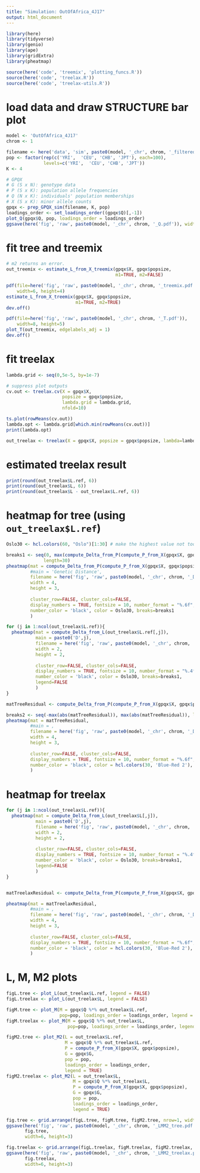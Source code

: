 ```yaml
---
title: "Simulation: OutOfAfrica_4J17"
output: html_document
---
```


```r
library(here)
library(tidyverse)
library(genio)
library(ape)
library(gridExtra)
library(pheatmap)

source(here('code', 'treemix', 'plotting_funcs.R'))
source(here('code', 'treelax.R'))
source(here('code', 'treelax-utils.R'))
```


# load data and draw STRUCTURE bar plot

```r
model <- 'OutOfAfrica_4J17'
chrom <- 1

filename <- here('data', 'sim', paste0(model, '_chr', chrom, '_filtered'))
pop <- factor(rep(c('YRI',  'CEU', 'CHB', 'JPT'), each=100),
              levels=c('YRI',  'CEU', 'CHB', 'JPT'))
K <- 4
```


```r
# GPQX
# G (S x N): genotype data
# P (S x K): population allele frequencies
# Q (N x K): individuals' population memberships
# X (S x K): minor allele counts
gpqx <- prep_GPQX_sim(filename, K, pop)
loadings_order <- set_loadings_order((gpqx$Q)[,-1])
plot_Q(gpqx$Q, pop, loadings_order = loadings_order)
ggsave(here('fig', 'raw', paste0(model, '_chr', chrom, '_Q.pdf')), width=5, height=2)
```

# fit tree and treemix

```r
# m2 returns an error.
out_treemix <- estimate_L_from_X_treemix(gpqx$X, gpqx$popsize,
                                         m1=TRUE, m2=FALSE)
```


```r
pdf(file=here('fig', 'raw', paste0(model, '_chr', chrom, '_treemix.pdf')), 
    width=6, height=4)
estimate_L_from_X_treemix(gpqx$X, gpqx$popsize,
                          m1=TRUE, m2=TRUE)
dev.off()

```



```r
pdf(file=here('fig', 'raw', paste0(model, '_chr', chrom, '_T.pdf')), 
    width=8, height=5)
plot_T(out_treemix, edgelabels_adj = 1)
dev.off()
```

# fit treelax

```r
lambda.grid <- seq(0,5e-5, by=1e-7)

# suppress plot outputs
cv.out <- treelax.cv(X = gpqx$X, 
                     popsize = gpqx$popsize, 
                     lambda.grid = lambda.grid,
                     nfold=10)
```

```r
ts.plot(rowMeans(cv.out))
lambda.opt <- lambda.grid[which.min(rowMeans(cv.out))]
print(lambda.opt)

out_treelax <- treelax(X = gpqx$X, popsize = gpqx$popsize, lambda=lambda.opt)
```


# estimated treelax result

```r
print(round(out_treelax$L.ref, 6))
print(round(out_treelax$L, 6))
print(round(out_treelax$L - out_treelax$L.ref, 6))
```


# heatmap for tree (using `out_treelax$L.ref`)

```r
Oslo30 <- hcl.colors(60, "Oslo")[1:30] # make the highest value not too dark (number color = black)

breaks1 <- seq(0, max(compute_Delta_from_P(compute_P_from_X(gpqx$X, gpqx$popsize))), 
              length=30)
pheatmap(mat = compute_Delta_from_P(compute_P_from_X(gpqx$X, gpqx$popsize)), 
         #main = 'Genetic Distance',
         filename = here('fig', 'raw', paste0(model, '_chr', chrom, '_D_distance.pdf')),
         width = 4,
         height = 3,
         
         cluster_row=FALSE, cluster_cols=FALSE,
         display_numbers = TRUE, fontsize = 10, number_format = "%.6f",
         number_color = 'black', color = Oslo30, breaks=breaks1
         )

for (j in 1:ncol(out_treelax$L.ref)){
  pheatmap(mat = compute_Delta_from_L(out_treelax$L.ref[,j]), 
           main = paste0('D',j),
           filename = here('fig', 'raw', paste0(model, '_chr', chrom, '_D_tree_D',j,'.pdf')),
           width = 2,
           height = 2,
           
           cluster_row=FALSE, cluster_cols=FALSE,
           display_numbers = TRUE, fontsize = 10, number_format = "%.4f",
           number_color = 'black', color = Oslo30, breaks=breaks1,
           legend=FALSE
           )
}

matTreeResidual <- compute_Delta_from_P(compute_P_from_X(gpqx$X, gpqx$popsize)) - compute_Delta_from_L(out_treelax$L.ref)

breaks2 <- seq(-max(abs(matTreeResidual)), max(abs(matTreeResidual)), length=30)
pheatmap(mat = matTreeResidual, 
         #main = ,
         filename = here('fig', 'raw', paste0(model, '_chr', chrom, '_D_tree_residual.pdf')),
         width = 4,
         height = 3,
         
         cluster_row=FALSE, cluster_cols=FALSE,
         display_numbers = TRUE, fontsize = 10, number_format = "%.6f",
         number_color = 'black', color = hcl.colors(30, 'Blue-Red 2'), breaks=breaks2
         )

```



# heatmap for treelax

```r
for (j in 1:ncol(out_treelax$L.ref)){
  pheatmap(mat = compute_Delta_from_L(out_treelax$L[,j]), 
           main = paste0('D',j),
           filename = here('fig', 'raw', paste0(model, '_chr', chrom, '_D_treelax_D',j,'.pdf')),
           width = 2,
           height = 2,
           
           cluster_row=FALSE, cluster_cols=FALSE,
           display_numbers = TRUE, fontsize = 10, number_format = "%.4f",
           number_color = 'black', color = Oslo30, breaks=breaks1,
           legend=FALSE
           )
}


matTreelaxResidual <- compute_Delta_from_P(compute_P_from_X(gpqx$X, gpqx$popsize)) - compute_Delta_from_L(out_treelax$L)

pheatmap(mat = matTreelaxResidual, 
         #main = ,
         filename = here('fig', 'raw', paste0(model, '_chr', chrom, '_D_treelax_residual.pdf')),
         width = 4,
         height = 3,
         
         cluster_row=FALSE, cluster_cols=FALSE,
         display_numbers = TRUE, fontsize = 10, number_format = "%.6f",
         number_color = 'black', color = hcl.colors(30, 'Blue-Red 2'), breaks=breaks2
         )
```


# L, M, M2 plots

```r
figL.tree <- plot_L(out_treelax$L.ref, legend = FALSE)
figL.treelax <- plot_L(out_treelax$L, legend = FALSE)

figM.tree <- plot_M(M = gpqx$Q %*% out_treelax$L.ref, 
                    pop=pop, loadings_order = loadings_order, legend = FALSE)
figM.treelax <- plot_M(M = gpqx$Q %*% out_treelax$L, 
                       pop=pop, loadings_order = loadings_order, legend = FALSE)

figM2.tree <- plot_M2(L = out_treelax$L.ref,
                      M = gpqx$Q %*% out_treelax$L.ref,
                      P = compute_P_from_X(gpqx$X, gpqx$popsize),
                      G = gpqx$G,
                      pop = pop,
                      loadings_order = loadings_order,
                      legend = TRUE)
figM2.treelax <- plot_M2(L = out_treelax$L,
                         M = gpqx$Q %*% out_treelax$L,
                         P = compute_P_from_X(gpqx$X, gpqx$popsize),
                         G = gpqx$G,
                         pop = pop,
                         loadings_order = loadings_order,
                         legend = TRUE)

fig.tree <- grid.arrange(figL.tree, figM.tree, figM2.tree, nrow=1, widths=c(1,2,2.5))
ggsave(here('fig', 'raw', paste0(model, '_chr', chrom, '_LMM2_tree.pdf')),
       fig.tree, 
       width=6, height=3)

fig.treelax <- grid.arrange(figL.treelax, figM.treelax, figM2.treelax, nrow=1, widths=c(1,2,2.5))
ggsave(here('fig', 'raw', paste0(model, '_chr', chrom, '_LMM2_treelax.pdf')),
       fig.treelax, 
       width=6, height=3)
```



